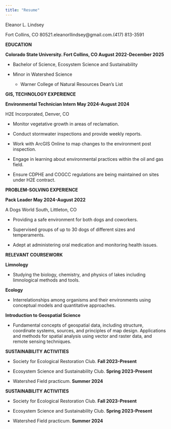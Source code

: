 ```yaml
---
title: "Resume"
---
```


Eleanor L. Lindsey

Fort Collins, CO 80521.eleanorllindsey\@gmail.com.(417) 813-3591

**EDUCATION**

**Colorado State University. Fort Collins, CO				August 2022-December 2025**

-   Bachelor of Science, Ecosystem Science and Sustainability

-   Minor in Watershed Science

    -   Warner College of Natural Resources Dean’s List					

**GIS, TECHNOLOGY EXPERIENCE**

**Environmental Technician Intern						May 2024-August 2024**

H2E Incorporated, Denver, CO

-   Monitor vegetative growth in areas of reclamation.

-   Conduct stormwater inspections and provide weekly reports.

-   Work with ArcGIS Online to map changes to the environment post inspection.

-   Engage in learning about environmental practices within the oil and gas field.

-   Ensure CDPHE and COGCC regulations are being maintained on sites under H2E contract.

**PROBLEM-SOLVING EXPERIENCE**

**Pack Leader									May 2024-August 2022**

A Dogs World South, Littleton, CO

-   Providing a safe environment for both dogs and coworkers.

-   Supervised groups of up to 30 dogs of different sizes and temperaments.

-   Adept at administering oral medication and monitoring health issues.

**RELEVANT COURSEWORK**

**Limnology**

-   Studying the biology, chemistry, and physics of lakes including limnological methods and tools.

**Ecology**

-   Interrelationships among organisms and their environments using conceptual models and quantitative approaches.

**Introduction to Geospatial Science**

-   Fundamental concepts of geospatial data, including structure, coordinate systems, sources, and principles of map design. Applications and methods for spatial analysis using vector and raster data, and remote sensing techniques.

**SUSTAINABILITY ACTIVITIES**

-   Society for Ecological Restoration Club.					**Fall 2023-Present**

-   Ecosystem Science and Sustainability Club.				**Spring 2023-Present**

-   Watershed Field practicum.						**Summer 2024**	

**SUSTAINABILITY ACTIVITIES**

-   Society for Ecological Restoration Club.					**Fall 2023-Present**

-   Ecosystem Science and Sustainability Club.				**Spring 2023-Present**	

-   Watershed Field practicum.						**Summer 2024**
